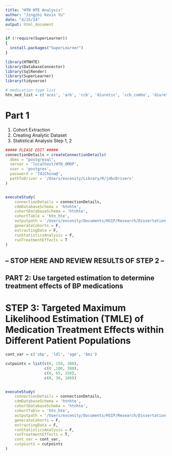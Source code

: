 ```yaml
---
title: "HTN HTE Analysis"
author: "Jingzhi Kevin Yu"
date: "4/15/24"
output: html_document
---
```


```r
if (!require(SuperLearner))
{
  install.packages("SuperLearner")
}

library(HTNHTE)
library(DatabaseConnector)
library(SqlRender)
library(SuperLearner)
library(tidyverse)

# medication type list
htn_med_list = c('acei', 'arb', 'ccb', 'diuretic', 'ccb_combo', 'diuretic_combo')
```

# Part 1
1. Cohort Extraction
2. Creating Analytic Dataset
3. Statistical Analysis Step 1, 2 

```r
##### PLEASE EDIT ##### 
connectionDetails = createConnectionDetails(
  dbms = "postgresql",
  server = 'localhost/HTN_OMOP',
  user = 'postgres',
  password = '741China@',
  pathToDriver = '/Users/excenity/Library/R/jdbcDrivers'
)


executeStudy(
    connectionDetails = connectionDetails,
    cdmDatabaseSchema = 'htnhte',
    cohortDatabaseSchema = 'htnhte',
    cohortTable = 'htn_hte',
    outputpath = '/Users/excenity/Documents/HSIP/Research/Dissertation Project/Results/results_081824',
    generateCohorts = F,
    extractingData = F,
    runStatisticsAnalysis = F,
    runTreatmentEffects = T
)

```


## -- STOP HERE AND REVIEW RESULTS OF STEP 2 -- ## 

## PART 2: Use targeted estimation to determine treatment effects of BP medications

# STEP 3: Targeted Maximum Likelihood Estimation (TMLE) of Medication Treatment Effects within Different Patient Populations
```r
cont_var = c('sbp', 'ldl', 'age', 'bmi')

cutpoints = list(c(0, 150, 300),
                 c(0 ,100, 300),
                 c(0, 65, 150),
                 c(0, 30, 100))


executeStudy(
    connectionDetails = connectionDetails,
    cdmDatabaseSchema = 'htnhte',
    cohortDatabaseSchema = 'htnhte',
    cohortTable = 'htn_hte',
    outputpath = '/Users/excenity/Documents/HSIP/Research/Dissertation Project/Results/results_081824',
    generateCohorts = F,
    extractingData = F,
    runStatisticsAnalysis = F,
    runTreatmentEffects = T,
    cont_var = cont_var,
    cutpoints = cutpoints
)
```
